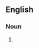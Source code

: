 {{also|Psychothrillers}}

==English==

===Noun===
{{head|en|noun plural form}}

# {{plural of|psychothriller|lang=en}}